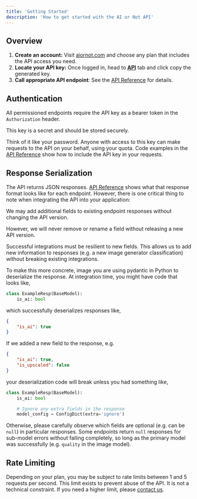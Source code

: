 ```yaml
---
title: 'Getting Started'
description: 'How to get started with the AI or Not API'
---
```


## Overview

1. **Create an account:** Visit [aiornot.com](https://aiornot.com) and choose any plan that includes the API access you need.
2. **Locate your API key:** Once logged in, head to **[API](https://www.aiornot.com/dashboard/api)** tab and click copy the generated key.
3. **Call appropriate API endpoint**: See the [API Reference](/api-reference) for details.

## Authentication

All permissioned endpoints require the API key as a bearer token in the `Authorization` header. 

<Warning>
This key is a secret and should be stored securely.
</Warning>

Think of it like your password. Anyone with access to this key can make requests to the API
on your behalf, using your quota. Code examples in the [API Reference](/api-reference) show how to
include the API key in your requests.

## Response Serialization

The API returns JSON responses. [API Reference](/api-reference) shows what that response
format looks like for each endpoint. However, there is one critical thing to note
when integrating the API into your application:

<Warning>
We may add additional fields to existing endpoint responses without changing the API version.
</Warning>

However, we will never remove or rename a field without releasing a new API version.

Successful integrations must be resilient to new fields. This allows us to add new information
to responses (e.g. a new image generator classification) without breaking existing integrations.

To make this more concrete, image you are using pydantic in Python to deserialize the response.
At integration time, you might have code that looks like,

```python
class ExampleResp(BaseModel):
    is_ai: bool
```

which successfully deserializes responses like,

```json
{
    "is_ai": true
}
```

If we added a new field to the response, e.g.

```json
{
    "is_ai": true,
    "is_upscaled": false
}
```

your deserialization code will break unless you had something like,

```python
class ExampleResp(BaseModel):
    is_ai: bool

    # Ignore any extra fields in the response
    model_config = ConfigDict(extra='ignore')  
```

Otherwise, please carefully observe which fields are optional (e.g. can be `null`) in particular
responses. Some endpoints return `null` responses for sub-model errors without failing 
completely, so long as the primary model was successfully (e.g. `quality` in the image model).

## Rate Limiting

Depending on your plan, you may be subject to rate limits between
1 and 5 requests per second.  This limit exists to prevent
abuse of the API. It is not a technical constraint. If you need
a higher limit, please [contact us](mailto:support@aiornot.com).





















